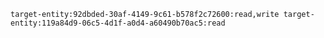 ```
target-entity:92dbded-30af-4149-9c61-b578f2c72600:read,write target-entity:119a84d9-06c5-4d1f-a0d4-a60490b70ac5:read
```